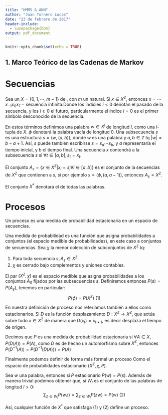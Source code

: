 ```yaml
---
title: "HMMS & ANN"
author: "Juan Tornero Lucas"
date: "23 de febrero de 2017"
header-include:
  - \usepackage{bbm} 
output: pdf_document
---
```


```r
knitr::opts_chunk$set(echo = TRUE)
```

## 1.  Marco Teórico de las Cadenas de Markov 

# Secuencias

Sea un \textit{alfabeto} $X = \{0, 1, \cdots, m-1\}$ de \textit{símbolos}, con $m$ un natural. Si $x \in X^{\mathbb{Z}}$, entonces $x=\cdots x_{-1} x_{0} x_{1} \cdots$ secuencia infinita.Donde los índicies $i<0$ denotan el pasado de la secuencia, y los $i \geq 0$ el futuro, particularmente el índice $i=0$ es el primer símbolo desconocido de la secuencia. 

En estos términos definimos una palabra $w \in X^l$ de longitud $l$, como una $l$-tupla de $X$. $\phi$ denotará la palabra vacía de longitud 0. Una subsecuencia $s$ es una estructura $s = (w, (a,b))$, donde $w$ es una palabra y $a,b \in \mathbb{Z}$ tq $|w|=b-a+1$. Así, $s$ puede también escribirse $s=s_a \cdots s_b$, y $a$ representaría el tiempo inicial, y $b$ el tiempo final. Una secuencia $x$  contendrá a la subsecuencia $s$ si $\forall t \in [a,b], s_t=x_t$. 

El conjunto $A_s = \{x \in X^{\mathbb{Z}} | x_i=s_i \forall i \in [a,b]\}$ es el conjunto de la secuencias de $X^{\mathbb{Z}}$ que contienen a $s$, si por ejemplo $s=(\phi,(a, a-1))$, entonces $A_s=X^{\mathbb{Z}}$.

El conjunto $X^*$ denotará el de todas las palabras.

# Procesos

Un proceso es una medida de probabilidad estacionaria en un espacio de secuencias.

Una medida de probabilidad es una función que asigna probabilidades a conjuntos (el espacio medible de probabilidades), en este caso a conjuntos de secuencias. Sea $\chi$ la menor colección de subconjuntos de $X^{\mathbb{Z}}$ tq:

1. Para toda secuencia $s, A_s \in X^{\mathbb{Z}}$.
2. $\chi$ es cerrado bajo complementos y uniones contables.

El par $(X^{\mathbb{Z}}, \chi)$ es el espacio medible que asigna probabilidades a los conjuntos $A_S$ fijados por las subsecuencias $s$.
Definiremos entonces $P(s)=P(A_s)$, tenemos en particular:
$$
P(\phi)=P(X^{\mathbb{Z}}) \text{         (1)}
$$  

En nuestra definición de proceso nos referíamos también a ellos como estacionarios. Si $D$ es la función desplazamiento $D:X^{\mathbb{Z}}  \rightarrow X^{\mathbb{Z}}$, que actúa sobre todo $x \in X^{\mathbb{Z}}$ de manera que $D(x_t)=x_{t+1}$, es decir desplaza el tiempo de origen.

Decimos que $P$ es una medida de probabilidad estacionaria si $\forall A \in X, P(D(A))=P(A)$, como $D$ es de hecho un automorfismo sobre $X^{\mathbb{Z}}$, entonces $P(D^{-1}(A))=P(D^{-1}(D(A)))=P(A)$ 

Finalmente podemos definir de forma más formal un proceso \textit{Q} Como el espacio de probabilidades estacionario $(X^{\mathbb{Z}}, \chi, P)$.

Sea $w$ una palabra, entonces si $P$ estacionario $P(w)=P(s)$. Además de manera trivial podemos obtener que, si $W_l$ es el conjunto de las palabras de longitud $l>0$:
$$
\sum_{z \in W_l}P(wz)=\sum_{z \in W_l}P(zw)= P(w) \text{          (2)} 
$$

Así, cualquier función de $X^*$ que satisfaga (1) y (2) define un proceso.














